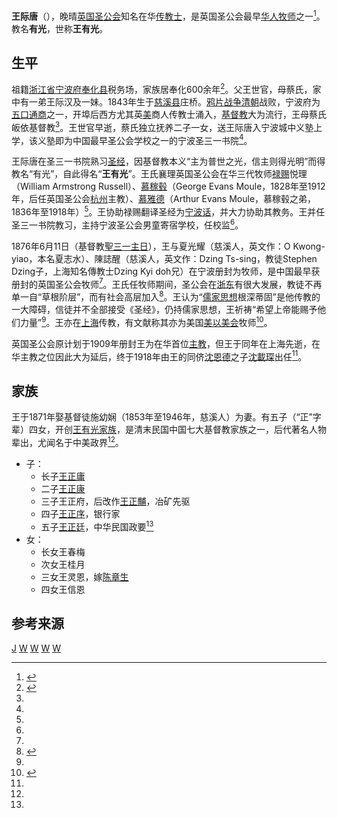 '''王际唐'''（{{bd|1843年||1909年||}}），晚晴[[英国|英国]][[圣公会|圣公会]]知名在华[[传教士|传教士]]，是英国圣公会最早[[华人|华人]][[牧师|牧师]]之一<ref name="Wang Cheng ting ">{{cite web |url=http://www.bdcconline.net/zh-hans/stories/by-person/w/wang-zhengting.php |title=王正廷 ( Wang Zhengting ) 1882 ~ 1961 |publisher=华人基督教史人物辞典 }}{{Dead link|date=2018年9月 |bot=InternetArchiveBot |fix-attempted=yes }}</ref>。教名'''有光'''，世称'''王有光'''。

==生平==

祖籍[[浙江省|浙江省]][[宁波府|宁波府]][[奉化县|奉化县]]税务场，家族居奉化600余年<ref name="Wong220">{{cite book|volume= |title=《東成西就——七個華人基督教家族與中西交流百年》|author=羅元旭  |year=2012 |location=香港 |page=220 |isbn=9787108045096 |publisher=三聯書店(香港) }}</ref>。父王世官，母蔡氏，家中有一弟王际汉及一妹。1843年生于[[慈溪县|慈溪县]]庄桥。[[鸦片战争|鸦片战争]][[清朝|清朝]]战败，宁波府为[[五口通商|五口通商]]之一，开埠后西方尤其英[[美国|美]]商人传教士涌入，[[基督教|基督教]]大为流行，王母蔡氏皈依基督教<ref name="Wong220"/>。王世官早逝，蔡氏独立抚养二子一女，送王际唐入宁波城中义塾上学，该义塾即为中国最早圣公会学校之一的宁波圣三一书院<ref name="Wong220"/>。

王际唐在圣三一书院熟习[[圣经|圣经]]，因基督教本义“主为普世之光，信主则得光明”而得教名“有光”，自此得名“'''王有光'''”。王氏襄理英国圣公会在华三代牧师[[禄赐|禄赐]]悦理（William Armstrong Russell）、[[慕稼毂|慕稼毂]]（George Evans Moule，1828年至1912年，后任英国圣公会[[杭州|杭州]]主教）、[[慕雅德|慕雅德]]（Arthur Evans Moule，慕稼毂之弟，1836年至1918年）<ref name="Wong220"/>。王协助禄赐翻译圣经为[[宁波话|宁波话]]，并大力协助其教务。王并任圣三一书院教习，主持宁波圣公会男童寄宿学校，任校监<ref name="Wong220"/>。

1876年6月11日（基督教[[聖三一主日|聖三一主日]]），王与夏光耀（慈溪人，英文作：O Kwong-yiao，本名夏志水）、陳誌醒（慈溪人，英文作：Dzing Ts-sing，教徒Stephen Dzing子，上海知名傳教士Dzing Kyi doh兄）在宁波册封为牧师，是中国最早获册封的英国圣公会牧师<ref name="Wong220"/>。王氏任牧师期间，圣公会在[[浙东|浙东]]有很大发展，教徒不再单一自“草根阶层”，而有社会高层加入<ref name="Wong221">{{cite book|volume= |title=《東成西就——七個華人基督教家族與中西交流百年》|author=羅元旭  |year=2012 |location=香港 |page=221 |isbn=9787108045096 |publisher=三聯書店(香港) }}</ref>。王认为“[[儒家思想|儒家思想]]根深蒂固”是他传教的一大障碍，信徒并不全部接受《圣经》，仍持儒家思想，王祈祷“希望上帝能赐予他们力量”<ref name="Wong221"/>。王亦在[[上海|上海]]传教，有文献称其亦为美国[[美以美会|美以美会]]牧师<ref>{{cite web |url=http://202.107.212.146:838/nbwshj/index.php?option=com_content&view=article&id=1042:2012-03-23-07-50-08&catid=61:2011-09-07-01-24-50&Itemid=80 |title=外交先驱 体育名宿——记王正廷 |publisher=政坛名人——民国政治舞台上的浙东人物 |author=屠文淑 |date=2011-09-07 |accessdate=2017-03-26 |archive-date=2016-03-23 |archive-url=https://web.archive.org/web/20160323074357/http://202.107.212.146:838/nbwshj/index.php?option=com_content&view=article&id=1042:2012-03-23-07-50-08&catid=61:2011-09-07-01-24-50&Itemid=80 |dead-url=no }}</ref>。

英国圣公会原计划于1909年册封王为在华首位[[主教|主教]]，但王于同年在上海先逝，在华主教之位因此大为延后，终于1918年由王的同侪[[沈恩德|沈恩德]]之子[[沈載琛|沈載琛]]出任<ref name="Wong221"/>。

==家族==

王于1871年娶基督徒施幼娴（1853年至1946年，慈溪人）为妻。有五子（“正”字辈）四女，开创[[王有光家族|王有光家族]]，是清末民国中国七大基督教家族之一，后代著名人物辈出，尤闻名于中美政界<ref name="Wong221"/>。
*子：
** 长子[[王正庸|王正庸]]
** 二子[[王正康|王正康]]
** 三子王正府，后改作[[王正黼|王正黼]]，冶矿先驱
** 四子[[王正序|王正序]]，银行家
** 五子[[王正廷|王正廷]]，中华民国政要<ref name="Wang Cheng ting "/>
*女：
** 长女王春梅
** 次女王桂月
** 三女王灵恩，嫁[[陈章生|陈章生]]
** 四女王信恩

==参考来源==
{{reflist|2}}

[[Category:王有光家族|J]]
[[Category:奉化人|W]]
[[Category:慈溪人|W]]
[[Category:宁波裔上海人|W]]
[[Category:上海基督教新教人物|W]]